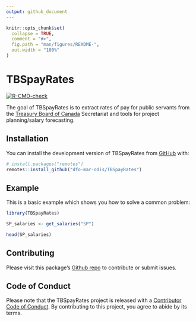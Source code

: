 ```yaml
---
output: github_document
---
```


<!-- README.md is generated from README.Rmd. Please edit that file -->

```r
knitr::opts_chunk$set(
  collapse = TRUE,
  comment = "#>",
  fig.path = "man/figures/README-",
  out.width = "100%"
)
```

# TBSpayRates

<!-- badges: start -->
[![R-CMD-check](https://github.com/dfo-mar-odis/TBSpayRates/actions/workflows/R-CMD-check.yaml/badge.svg)](https://github.com/dfo-mar-odis/TBSpayRates/actions/workflows/R-CMD-check.yaml)
<!-- badges: end -->

The goal of TBSpayRates is to extract rates of pay for public servants from the [Treasury Board of Canada](https://www.tbs-sct.canada.ca/pubs_pol/hrpubs/coll_agre/rates-taux-eng.asp) Secretariat and tools for project planning/salary forecasting.

## Installation

You can install the development version of TBSpayRates from [GitHub](https://github.com/) with:

``` r
# install.packages("remotes")
remotes::install_github("dfo-mar-odis/TBSpayRates")
```

## Example

This is a basic example which shows you how to solve a common problem:

```r
library(TBSpayRates)

SP_salaries <- get_salaries("SP")

head(SP_salaries)
```

## Contributing

Please visit this package's [Github repo](https://github.com/dfo-mar-odis/TBSpayRates) to contribute or submit issues.

## Code of Conduct

Please note that the TBSpayRates project is released with a [Contributor Code of Conduct](https://dfo-mar-odis.github.io/TBSpayRates/CODE_OF_CONDUCT.html). By contributing to this project, you agree to abide by its terms.
